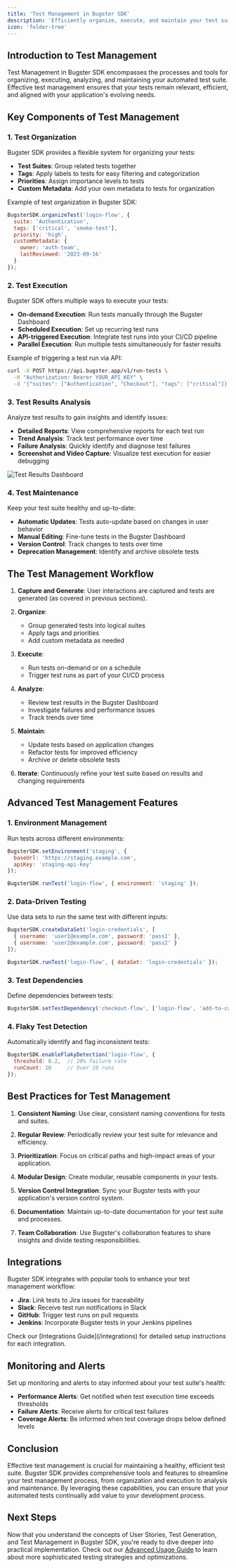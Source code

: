 ```yaml
---
title: 'Test Management in Bugster SDK'
description: 'Efficiently organize, execute, and maintain your test suite with Bugster SDK'
icon: 'folder-tree'
---
```


## Introduction to Test Management

Test Management in Bugster SDK encompasses the processes and tools for organizing, executing, analyzing, and maintaining your automated test suite. Effective test management ensures that your tests remain relevant, efficient, and aligned with your application's evolving needs.

## Key Components of Test Management

### 1. Test Organization

Bugster SDK provides a flexible system for organizing your tests:

- **Test Suites**: Group related tests together
- **Tags**: Apply labels to tests for easy filtering and categorization
- **Priorities**: Assign importance levels to tests
- **Custom Metadata**: Add your own metadata to tests for organization

Example of test organization in Bugster SDK:

```javascript
BugsterSDK.organizeTest('login-flow', {
  suite: 'Authentication',
  tags: ['critical', 'smoke-test'],
  priority: 'high',
  customMetadata: {
    owner: 'auth-team',
    lastReviewed: '2023-09-16'
  }
});
```

### 2. Test Execution

Bugster SDK offers multiple ways to execute your tests:

- **On-demand Execution**: Run tests manually through the Bugster Dashboard
- **Scheduled Execution**: Set up recurring test runs
- **API-triggered Execution**: Integrate test runs into your CI/CD pipeline
- **Parallel Execution**: Run multiple tests simultaneously for faster results

Example of triggering a test run via API:

```bash
curl -X POST https://api.bugster.app/v1/run-tests \
  -H "Authorization: Bearer YOUR_API_KEY" \
  -d '{"suites": ["Authentication", "Checkout"], "tags": ["critical"]}'
```

### 3. Test Results Analysis

Analyze test results to gain insights and identify issues:

- **Detailed Reports**: View comprehensive reports for each test run
- **Trend Analysis**: Track test performance over time
- **Failure Analysis**: Quickly identify and diagnose test failures
- **Screenshot and Video Capture**: Visualize test execution for easier debugging

<img src="/images/test-results-dashboard.png" alt="Test Results Dashboard" />

### 4. Test Maintenance

Keep your test suite healthy and up-to-date:

- **Automatic Updates**: Tests auto-update based on changes in user behavior
- **Manual Editing**: Fine-tune tests in the Bugster Dashboard
- **Version Control**: Track changes to tests over time
- **Deprecation Management**: Identify and archive obsolete tests

## The Test Management Workflow

1. **Capture and Generate**: User interactions are captured and tests are generated (as covered in previous sections).

2. **Organize**: 
   - Group generated tests into logical suites
   - Apply tags and priorities
   - Add custom metadata as needed

3. **Execute**:
   - Run tests on-demand or on a schedule
   - Trigger test runs as part of your CI/CD process

4. **Analyze**:
   - Review test results in the Bugster Dashboard
   - Investigate failures and performance issues
   - Track trends over time

5. **Maintain**:
   - Update tests based on application changes
   - Refactor tests for improved efficiency
   - Archive or delete obsolete tests

6. **Iterate**: Continuously refine your test suite based on results and changing requirements

## Advanced Test Management Features

### 1. Environment Management

Run tests across different environments:

```javascript
BugsterSDK.setEnvironment('staging', {
  baseUrl: 'https://staging.example.com',
  apiKey: 'staging-api-key'
});

BugsterSDK.runTest('login-flow', { environment: 'staging' });
```

### 2. Data-Driven Testing

Use data sets to run the same test with different inputs:

```javascript
BugsterSDK.createDataSet('login-credentials', [
  { username: 'user1@example.com', password: 'pass1' },
  { username: 'user2@example.com', password: 'pass2' }
]);

BugsterSDK.runTest('login-flow', { dataSet: 'login-credentials' });
```

### 3. Test Dependencies

Define dependencies between tests:

```javascript
BugsterSDK.setTestDependency('checkout-flow', ['login-flow', 'add-to-cart']);
```

### 4. Flaky Test Detection

Automatically identify and flag inconsistent tests:

```javascript
BugsterSDK.enableFlakyDetection('login-flow', {
  threshold: 0.2,  // 20% failure rate
  runCount: 10     // Over 10 runs
});
```

## Best Practices for Test Management

1. **Consistent Naming**: Use clear, consistent naming conventions for tests and suites.

2. **Regular Review**: Periodically review your test suite for relevance and efficiency.

3. **Prioritization**: Focus on critical paths and high-impact areas of your application.

4. **Modular Design**: Create modular, reusable components in your tests.

5. **Version Control Integration**: Sync your Bugster tests with your application's version control system.

6. **Documentation**: Maintain up-to-date documentation for your test suite and processes.

7. **Team Collaboration**: Use Bugster's collaboration features to share insights and divide testing responsibilities.

## Integrations

Bugster SDK integrates with popular tools to enhance your test management workflow:

- **Jira**: Link tests to Jira issues for traceability
- **Slack**: Receive test run notifications in Slack
- **GitHub**: Trigger test runs on pull requests
- **Jenkins**: Incorporate Bugster tests in your Jenkins pipelines

<Tip>
Check our [Integrations Guide](/integrations) for detailed setup instructions for each integration.
</Tip>

## Monitoring and Alerts

Set up monitoring and alerts to stay informed about your test suite's health:

- **Performance Alerts**: Get notified when test execution time exceeds thresholds
- **Failure Alerts**: Receive alerts for critical test failures
- **Coverage Alerts**: Be informed when test coverage drops below defined levels

## Conclusion

Effective test management is crucial for maintaining a healthy, efficient test suite. Bugster SDK provides comprehensive tools and features to streamline your test management process, from organization and execution to analysis and maintenance. By leveraging these capabilities, you can ensure that your automated tests continually add value to your development process.

## Next Steps

Now that you understand the concepts of User Stories, Test Generation, and Test Management in Bugster SDK, you're ready to dive deeper into practical implementation. Check out our [Advanced Usage Guide](/advanced-usage) to learn about more sophisticated testing strategies and optimizations.

